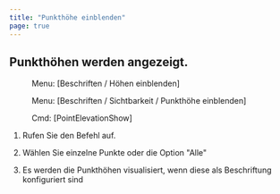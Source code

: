 ```yaml
---
title: "Punkthöhe einblenden"
page: true
---
```

## Punkth&#246;hen werden angezeigt.
<GeoMapper> <Menu> Menu: [Beschriften / Höhen einblenden] </Menu> </GeoMapper><GeoDesigner> <Menu> Menu: [Beschriften / Sichtbarkeit / Punkthöhe einblenden] </Menu> 
 <Menu> Cmd: [PointElevationShow] </Menu> </GeoDesigner>


1. Rufen Sie den Befehl auf.

2. W&#228;hlen Sie einzelne Punkte oder die Option &quot;Alle&quot;

3. Es werden die Punkth&#246;hen visualisiert, wenn diese als Beschriftung konfiguriert sind




